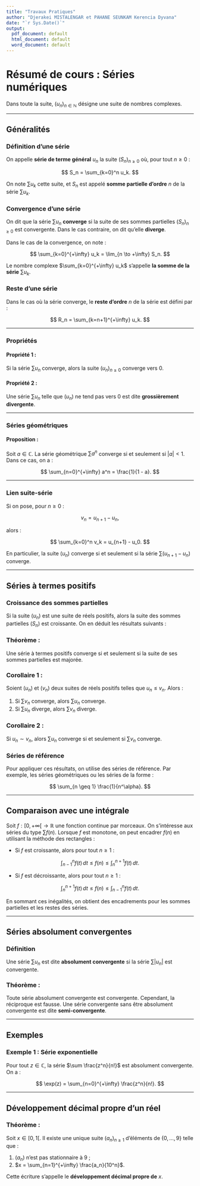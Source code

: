 ```yaml
---
title: "Travaux Pratiques"
author: "Djerakei MISTALENGAR et PAHANE SEUNKAM Kerencia Dyvana"
date: "`r Sys.Date()`"
output:
  pdf_document: default
  html_document: default
  word_document: default
---
```


# Résumé de cours : Séries numériques

Dans toute la suite, $(u_n)_{n \in \mathbb{N}}$ désigne une suite de nombres complexes.

------------------------------------------------------------------------

## Généralités

### **Définition d'une série**

On appelle **série de terme général** $u_n$ la suite $(S_n)_{n \geq 0}$ où, pour tout $n \geq 0$ :

$$
S_n = \sum_{k=0}^n u_k.
$$

On note $\sum u_k$ cette suite, et $S_n$ est appelé **somme partielle d'ordre** $n$ de la série $\sum u_k$.

### **Convergence d'une série**

On dit que la série $\sum u_n$ **converge** si la suite de ses sommes partielles $(S_n)_{n \geq 0}$ est convergente. Dans le cas contraire, on dit qu'elle **diverge**.

Dans le cas de la convergence, on note :

$$
\sum_{k=0}^{+\infty} u_k = \lim_{n \to +\infty} S_n.
$$

Le nombre complexe $\sum_{k=0}^{+\infty} u_k$ s'appelle **la somme de la série** $\sum u_k$.

### **Reste d'une série**

Dans le cas où la série converge, le **reste d'ordre** $n$ de la série est défini par :

$$
R_n = \sum_{k=n+1}^{+\infty} u_k.
$$

------------------------------------------------------------------------

### **Propriétés**

#### **Propriété 1 :**

Si la série $\sum u_n$ converge, alors la suite $(u_n)_{n \geq 0}$ converge vers 0.

#### **Propriété 2 :**

Une série $\sum u_n$ telle que $(u_n)$ ne tend pas vers 0 est dite **grossièrement divergente**.

------------------------------------------------------------------------

### **Séries géométriques**

#### Proposition :

Soit $a \in \mathbb{C}$. La série géométrique $\sum a^n$ converge si et seulement si $|a| < 1$. Dans ce cas, on a :

$$
\sum_{n=0}^{+\infty} a^n = \frac{1}{1 - a}.
$$

------------------------------------------------------------------------

### **Lien suite-série**

Si on pose, pour $n \geq 0$ :

$$
v_n = u_{n+1} - u_n,
$$

alors :

$$
\sum_{k=0}^n v_k = u_{n+1} - u_0.
$$

En particulier, la suite $(u_n)$ converge si et seulement si la série $\sum (u_{n+1} - u_n)$ converge.

------------------------------------------------------------------------

## Séries à termes positifs

### **Croissance des sommes partielles**

Si la suite $(u_n)$ est une suite de réels positifs, alors la suite des sommes partielles $(S_n)$ est croissante. On en déduit les résultats suivants :

### **Théorème :**

Une série à termes positifs converge si et seulement si la suite de ses sommes partielles est majorée.

### **Corollaire 1 :**

Soient $(u_n)$ et $(v_n)$ deux suites de réels positifs telles que $u_n \leq v_n$. Alors :

1.  Si $\sum v_n$ converge, alors $\sum u_n$ converge.
2.  Si $\sum u_n$ diverge, alors $\sum v_n$ diverge.

### **Corollaire 2 :**

Si $u_n \sim v_n$, alors $\sum u_n$ converge si et seulement si $\sum v_n$ converge.

### **Séries de référence**

Pour appliquer ces résultats, on utilise des séries de référence. Par exemple, les séries géométriques ou les séries de la forme :

$$
\sum_{n \geq 1} \frac{1}{n^\alpha}.
$$

------------------------------------------------------------------------

## Comparaison avec une intégrale

Soit $f : [0, +\infty[ \to \mathbb{R}$ une fonction continue par morceaux. On s'intéresse aux séries du type $\sum f(n)$. Lorsque $f$ est monotone, on peut encadrer $f(n)$ en utilisant la méthode des rectangles :

-   Si $f$ est croissante, alors pour tout $n \geq 1$ :

$$
\int_{n-1}^n f(t) \, dt \leq f(n) \leq \int_n^{n+1} f(t) \, dt.
$$

-   Si $f$ est décroissante, alors pour tout $n \geq 1$ :

$$
\int_n^{n+1} f(t) \, dt \leq f(n) \leq \int_{n-1}^n f(t) \, dt.
$$

En sommant ces inégalités, on obtient des encadrements pour les sommes partielles et les restes des séries.

------------------------------------------------------------------------

## Séries absolument convergentes

### **Définition**

Une série $\sum u_n$ est dite **absolument convergente** si la série $\sum |u_n|$ est convergente.

### **Théorème :**

Toute série absolument convergente est convergente. Cependant, la réciproque est fausse. Une série convergente sans être absolument convergente est dite **semi-convergente**.

------------------------------------------------------------------------

## Exemples

### **Exemple 1 : Série exponentielle**

Pour tout $z \in \mathbb{C}$, la série $\sum \frac{z^n}{n!}$ est absolument convergente. On a :

$$
\exp(z) = \sum_{n=0}^{+\infty} \frac{z^n}{n!}.
$$

------------------------------------------------------------------------

## Développement décimal propre d'un réel

### **Théorème :**

Soit $x \in [0, 1[$. Il existe une unique suite $(a_n)_{n \geq 1}$ d'éléments de $\{0, \dots, 9\}$ telle que :

1.  $(a_n)$ n'est pas stationnaire à 9 ;
2.  $x = \sum_{n=1}^{+\infty} \frac{a_n}{10^n}$.

Cette écriture s'appelle le **développement décimal propre de** $x$.
